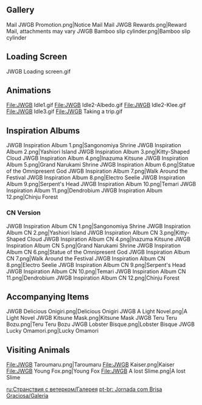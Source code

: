 {{EventTabs}}

==Gallery==
<gallery>
Mail JWGB Promotion.png|Notice Mail
Mail JWGB Rewards.png|Reward Mail, attachments may vary
JWGB Bamboo slip cylinder.png|Bamboo slip cylinder
</gallery>

==Loading Screen==
<gallery>
JWGB Loading screen.gif
</gallery>

==Animations==
<gallery>
File:JWGB Idle1.gif
File:JWGB Idle2-Albedo.gif
File:JWGB Idle2-Klee.gif
File:JWGB Idle3.gif
File:JWGB Taking a trip.gif
</gallery>

==Inspiration Albums==
<gallery>
JWGB Inspiration Album 1.png|Sangonomiya Shrine
JWGB Inspiration Album 2.png|Yashiori Island
JWGB Inspiration Album 3.png|Kitty-Shaped Cloud
JWGB Inspiration Album 4.png|Inazuma Kitsune
JWGB Inspiration Album 5.png|Grand Narukami Shrine
JWGB Inspiration Album 6.png|Statue of the Omnipresent God
JWGB Inspiration Album 7.png|Walk Around the Festival
JWGB Inspiration Album 8.png|Electro Seelie
JWGB Inspiration Album 9.png|Serpent's Head
JWGB Inspiration Album 10.png|Temari
JWGB Inspiration Album 11.png|Dendrobium
JWGB Inspiration Album 12.png|Chinju Forest
</gallery>

===CN Version===
{{ChinaOnly}}
{{See also|Journey With a Gentle Breeze/Story#CN Inspiration Album Translations}}
<gallery>
JWGB Inspiration Album CN 1.png|Sangonomiya Shrine
JWGB Inspiration Album CN 2.png|Yashiori Island
JWGB Inspiration Album CN 3.png|Kitty-Shaped Cloud
JWGB Inspiration Album CN 4.png|Inazuma Kitsune
JWGB Inspiration Album CN 5.png|Grand Narukami Shrine
JWGB Inspiration Album CN 6.png|Statue of the Omnipresent God
JWGB Inspiration Album CN 7.png|Walk Around the Festival
JWGB Inspiration Album CN 8.png|Electro Seelie
JWGB Inspiration Album CN 9.png|Serpent's Head
JWGB Inspiration Album CN 10.png|Temari
JWGB Inspiration Album CN 11.png|Dendrobium
JWGB Inspiration Album CN 12.png|Chinju Forest
</gallery>

==Accompanying Items==
<gallery>
JWGB Delicious Onigiri.png|Delicious Onigiri
JWGB A Light Novel.png|A Light Novel
JWGB Kitsune Mask.png|Kitsune Mask
JWGB Teru Teru Bozu.png|Teru Teru Bozu
JWGB Lobster Bisque.png|Lobster Bisque
JWGB Lucky Omamori.png|Lucky Omamori
</gallery>

==Visiting Animals==
<gallery>
File:JWGB Taroumaru.png|Taroumaru
File:JWGB Kaiser.png|Kaiser
File:JWGB Young Fox.png|Young Fox
File:JWGB A lost Slime.png|A lost Slime
</gallery>

[[ru:Странствия с ветерком/Галерея]]
[[pt-br: Jornada com Brisa Graciosa/Galeria]]